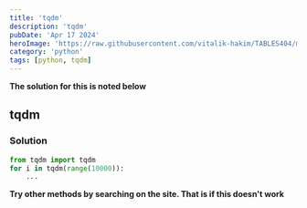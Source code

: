 ---
title: 'tqdm'
description: 'tqdm'
pubDate: 'Apr 17 2024'
heroImage: 'https://raw.githubusercontent.com/vitalik-hakim/TABLES404/main/error_b/python.jpg'
category: 'python'
tags: [python, tqdm]
---

**The solution for this is noted below**

## tqdm

### Solution

```python
from tqdm import tqdm
for i in tqdm(range(10000)):
    ...
```
**Try other methods by searching on the site. That is if this doesn't work**
